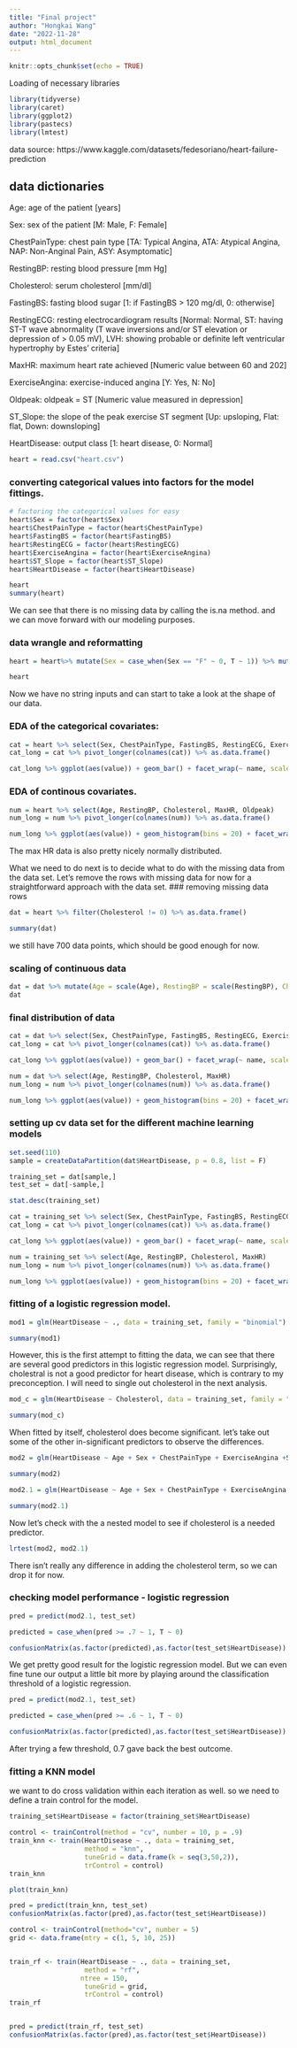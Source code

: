 ```yaml
---
title: "Final project"
author: "Hongkai Wang"
date: "2022-11-28"
output: html_document
---
```


```r
knitr::opts_chunk$set(echo = TRUE)
```

Loading of necessary libraries
```r
library(tidyverse)
library(caret)
library(ggplot2)
library(pastecs)
library(lmtest)
```

data source: https://www.kaggle.com/datasets/fedesoriano/heart-failure-prediction


## data dictionaries

Age: age of the patient [years]

Sex: sex of the patient [M: Male, F: Female]

ChestPainType: chest pain type [TA: Typical Angina, ATA: Atypical Angina, NAP: Non-Anginal Pain, ASY: Asymptomatic]

RestingBP: resting blood pressure [mm Hg]

Cholesterol: serum cholesterol [mm/dl]

FastingBS: fasting blood sugar [1: if FastingBS > 120 mg/dl, 0: otherwise]

RestingECG: resting electrocardiogram results [Normal: Normal, ST: having ST-T wave abnormality (T wave inversions and/or ST elevation or depression of > 0.05 mV), LVH: showing probable or definite left ventricular hypertrophy by Estes' criteria]

MaxHR: maximum heart rate achieved [Numeric value between 60 and 202]

ExerciseAngina: exercise-induced angina [Y: Yes, N: No]

Oldpeak: oldpeak = ST [Numeric value measured in depression]

ST_Slope: the slope of the peak exercise ST segment [Up: upsloping, Flat: flat, Down: downsloping]

HeartDisease: output class [1: heart disease, 0: Normal]

```r
heart = read.csv("heart.csv")
```
### converting categorical values into factors for the model fittings. 
```r
# factoring the categorical values for easy
heart$Sex = factor(heart$Sex)
heart$ChestPainType = factor(heart$ChestPainType)
heart$FastingBS = factor(heart$FastingBS)
heart$RestingECG = factor(heart$RestingECG)
heart$ExerciseAngina = factor(heart$ExerciseAngina)
heart$ST_Slope = factor(heart$ST_Slope)
heart$HeartDisease = factor(heart$HeartDisease)
```

```r
heart
summary(heart)
```
We can see that there is no missing data by calling the is.na method. and we can move forward with our modeling purposes. 


### data wrangle and reformatting

```r
heart = heart%>% mutate(Sex = case_when(Sex == "F" ~ 0, T ~ 1)) %>% mutate(ChestPainType = case_when(ChestPainType == "TA" ~ 1, ChestPainType == "ATA" ~ 2, ChestPainType == "NAP" ~ 3, T ~ 0)) %>% mutate(RestingECG = case_when(RestingECG == "Normal" ~ 0, RestingECG == "ST" ~ 1, T ~ 2)) %>% mutate(ExerciseAngina = case_when(ExerciseAngina == "N" ~ 0, ExerciseAngina == "Y" ~ 1)) %>% mutate(ST_Slope = case_when(ST_Slope == "Up" ~ 0, ST_Slope == "Flat" ~ 1, T ~ 2)) 

heart
```

Now we have no string inputs and can start to take a look at the shape of our data. 


### EDA of the categorical covariates: 
```r
cat = heart %>% select(Sex, ChestPainType, FastingBS, RestingECG, ExerciseAngina, ST_Slope, HeartDisease)
cat_long = cat %>% pivot_longer(colnames(cat)) %>% as.data.frame()

cat_long %>% ggplot(aes(value)) + geom_bar() + facet_wrap(~ name, scales = "free") + ggtitle("Distribution of Categorical Covariates")
```

### EDA of continous covariates. 

```r
num = heart %>% select(Age, RestingBP, Cholesterol, MaxHR, Oldpeak)
num_long = num %>% pivot_longer(colnames(num)) %>% as.data.frame()

num_long %>% ggplot(aes(value)) + geom_histogram(bins = 20) + facet_wrap(~ name, scales = "free") + ggtitle("Distribution of Numerical Continuous Covariates")
```

The max HR data is also pretty nicely normally distributed. 

What we need to do next is to decide what to do with the missing data from the data set. Let's remove the rows with missing data for now for a straightforward approach with the data set. 
### removing missing data rows

```r
dat = heart %>% filter(Cholesterol != 0) %>% as.data.frame()

summary(dat)
```

we still have 700 data points, which should be good enough for now. 


### scaling of continuous data
```r
dat = dat %>% mutate(Age = scale(Age), RestingBP = scale(RestingBP), Cholesterol = scale(Cholesterol), MaxHR = scale(MaxHR))
dat
```




### final distribution of data

```r
cat = dat %>% select(Sex, ChestPainType, FastingBS, RestingECG, ExerciseAngina, ST_Slope, HeartDisease)
cat_long = cat %>% pivot_longer(colnames(cat)) %>% as.data.frame()

cat_long %>% ggplot(aes(value)) + geom_bar() + facet_wrap(~ name, scales = "free") + ggtitle("Distribution of Categorical Covariates")
```

```r
num = dat %>% select(Age, RestingBP, Cholesterol, MaxHR)
num_long = num %>% pivot_longer(colnames(num)) %>% as.data.frame()

num_long %>% ggplot(aes(value)) + geom_histogram(bins = 20) + facet_wrap(~ name, scales = "free") + ggtitle("Distribution of Numerical Continuous Covariates")
```


### setting up cv data set for the different machine learning models


```r
set.seed(110)
sample = createDataPartition(dat$HeartDisease, p = 0.8, list = F)

training_set = dat[sample,]
test_set = dat[-sample,]

stat.desc(training_set)
```


```r
cat = training_set %>% select(Sex, ChestPainType, FastingBS, RestingECG, ExerciseAngina, ST_Slope, HeartDisease)
cat_long = cat %>% pivot_longer(colnames(cat)) %>% as.data.frame()

cat_long %>% ggplot(aes(value)) + geom_bar() + facet_wrap(~ name, scales = "free") + ggtitle("Distribution of Categorical Covariates")
```

```r

num = training_set %>% select(Age, RestingBP, Cholesterol, MaxHR)
num_long = num %>% pivot_longer(colnames(num)) %>% as.data.frame()

num_long %>% ggplot(aes(value)) + geom_histogram(bins = 20) + facet_wrap(~ name, scales = "free") + ggtitle("Distribution of Numerical Continuous Covariates")
```


### fitting of a logistic regression model. 

```r
mod1 = glm(HeartDisease ~ ., data = training_set, family = "binomial")

summary(mod1)
```


However, this is the first attempt to fitting the data, we can see that there are several good predictors in this logistic regression model. Surprisingly, cholestral is not a good predictor for heart disease, which is contrary to my preconception. I will need to single out cholesterol in the next analysis. 

```r
mod_c = glm(HeartDisease ~ Cholesterol, data = training_set, family = "binomial")

summary(mod_c)
```

When fitted by itself, cholesterol does become significant. let's take out some of the other in-significant predictors to observe the differences. 

```r
mod2 = glm(HeartDisease ~ Age + Sex + ChestPainType + ExerciseAngina +ST_Slope + Cholesterol, data = training_set, family = "binomial")

summary(mod2)

mod2.1 = glm(HeartDisease ~ Age + Sex + ChestPainType + ExerciseAngina +ST_Slope, data = training_set, family = "binomial")

summary(mod2.1)
```

Now let's check with the a nested model to see if cholesterol is a needed predictor. 

```r
lrtest(mod2, mod2.1)
```
There isn't really any difference in adding the cholesterol term, so we can drop it for now. 


### checking model performance - logistic regression 

```r
pred = predict(mod2.1, test_set)

predicted = case_when(pred >= .7 ~ 1, T ~ 0)

confusionMatrix(as.factor(predicted),as.factor(test_set$HeartDisease))
```

We get pretty good result for the logistic regression model. But we can even fine tune our output a little bit more by playing around the classification threshold of a logistic regression. 

```r
pred = predict(mod2.1, test_set)

predicted = case_when(pred >= .6 ~ 1, T ~ 0)

confusionMatrix(as.factor(predicted),as.factor(test_set$HeartDisease))
```


After trying a few threshold, 0.7 gave back the best outcome. 




### fitting a KNN model 

we want to do cross validation within each iteration as well. so we need to define a train control for the model. 

```r
training_set$HeartDisease = factor(training_set$HeartDisease)
```


```r
control <- trainControl(method = "cv", number = 10, p = .9)
train_knn <- train(HeartDisease ~ ., data = training_set,
                   method = "knn", 
                   tuneGrid = data.frame(k = seq(3,50,2)),
                   trControl = control)
train_knn
```


```r
plot(train_knn)
```

```r
pred = predict(train_knn, test_set)
confusionMatrix(as.factor(pred),as.factor(test_set$HeartDisease))
```




```r
control <- trainControl(method="cv", number = 5)
grid <- data.frame(mtry = c(1, 5, 10, 25))


train_rf <- train(HeartDisease ~ ., data = training_set,
                   method = "rf", 
                  ntree = 150,
                   tuneGrid = grid,
                   trControl = control)
train_rf



```

```r
pred = predict(train_rf, test_set)
confusionMatrix(as.factor(pred),as.factor(test_set$HeartDisease))
```



